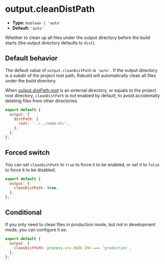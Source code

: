 # output.cleanDistPath

- **Type:** `boolean | 'auto'`
- **Default:** `'auto'`

Whether to clean up all files under the output directory before the build starts (the output directory defaults to `dist`).

## Default behavior

The default value of `output.cleanDistPath` is `'auto'`. If the output directory is a subdir of the project root path, Rsbuild will automatically clean all files under the build directory.

When [output.distPath.root](/config/output/dist-path) is an external directory, or equals to the project root directory, `cleanDistPath` is not enabled by default, to avoid accidentally deleting files from other directories.

```js
export default {
  output: {
    distPath: {
      root: '../../some-dir',
    },
  },
};
```

## Forced switch

You can set `cleanDistPath` to `true` to force it to be enabled, or set it to `false` to force it to be disabled.

```js
export default {
  output: {
    cleanDistPath: true,
  },
};
```

## Conditional

If you only need to clean files in production mode, but not in development mode, you can configure it as:

```js
export default {
  output: {
    cleanDistPath: process.env.NODE_ENV === 'production',
  },
};
```
